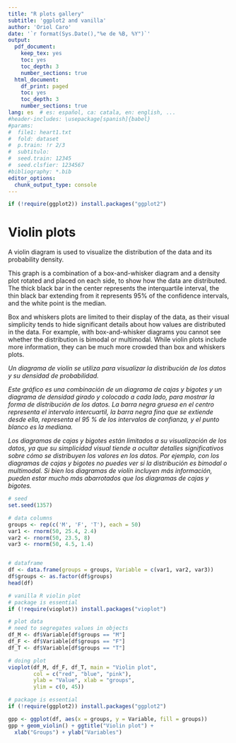 ```yaml
---
title: "R plots gallery"
subtitle: 'ggplot2 and vanilla'
author: 'Oriol Caro'
date: '`r format(Sys.Date(),"%e de %B, %Y")`'
output:
  pdf_document:
    keep_tex: yes
    toc: yes
    toc_depth: 3
    number_sections: true
  html_document:
    df_print: paged
    toc: yes
    toc_depth: 3
    number_sections: true
lang: es  # es: español, ca: catala, en: english, ...
#header-includes: \usepackage[spanish]{babel}
#params:
#  file1: heart1.txt
#  fold: dataset
#  p.train: !r 2/3
#  subtitulo:  
#  seed.train: 12345
#  seed.clsfier: 1234567
#bibliography: *.bib  
editor_options: 
  chunk_output_type: console
---
```


```r
if (!require(ggplot2)) install.packages("ggplot2")
```


# **Violin plots**

A violin diagram is used to visualize the distribution of the data and its probability density.

This graph is a combination of a box-and-whisker diagram and a density plot rotated and placed on each side, to show how the data are distributed. The thick black bar in the center represents the interquartile interval, the thin black bar extending from it represents 95% of the confidence intervals, and the white point is the median.

Box and whiskers plots are limited to their display of the data, as their visual simplicity tends to hide significant details about how values are distributed in the data. For example, with box-and-whisker diagrams you cannot see whether the distribution is bimodal or multimodal. While violin plots include more information, they can be much more crowded than box and whiskers plots. 

*Un diagrama de violín se utiliza para visualizar la distribución de los datos y su densidad de probabilidad.*

*Este gráfico es una combinación de un diagrama de cajas y bigotes y un diagrama de densidad girado y colocado a cada lado, para mostrar la forma de distribución de los datos. La barra negra gruesa en el centro representa el intervalo intercuartil, la barra negra fina que se extiende desde ella, representa el 95 % de los intervalos de confianza, y el punto blanco es la mediana.*

*Los diagramas de cajas y bigotes están limitados a su visualización de los datos, ya que su simplicidad visual tiende a ocultar detalles significativos sobre cómo se distribuyen los valores en los datos. Por ejemplo, con los diagramas de cajas y bigotes no puedes ver si la distribución es bimodal o multimodal. Si bien los diagramas de violín incluyen más información, pueden estar mucho más abarrotados que los diagramas de cajas y bigotes.*

```r
# seed
set.seed(1357)

# data columns
groups <- rep(c('M', 'F', 'T'), each = 50)
var1 <- rnorm(50, 25.4, 2.4)
var2 <- rnorm(50, 23.5, 8)
var3 <- rnorm(50, 4.5, 1.4)


# dataframe
df <- data.frame(groups = groups, Variable = c(var1, var2, var3))
df$groups <- as.factor(df$groups)
head(df)
```

```r
# vanilla R violin plot
# package is essential
if (!require(vioplot)) install.packages("vioplot")

# plot data
# need to segregates values in objects
df_M <- df$Variable[df$groups == "M"]
df_F <- df$Variable[df$groups == "F"]
df_T <- df$Variable[df$groups == "T"]

# doing plot
vioplot(df_M, df_F, df_T, main = "Violin plot", 
        col = c("red", "blue", "pink"),
        ylab = "Value", xlab = "groups",
        ylim = c(0, 45))
```

```r
# package is essential 
if (!require(ggplot2)) install.packages("ggplot2")

gpp <- ggplot(df, aes(x = groups, y = Variable, fill = groups))
gpp + geom_violin() + ggtitle("Violin plot") +
  xlab("Groups") + ylab("Variables")
```

